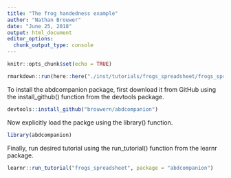 ```yaml
---
title: "The frog handedness example"
author: "Nathan Brouwer"
date: "June 25, 2018"
output: html_document
editor_options: 
  chunk_output_type: console
---
```


```r
knitr::opts_chunk$set(echo = TRUE)
```

```r
rmarkdown::run(here::here("./inst/tutorials/frogs_spreadsheet/frogs_spreadsheet.Rmd"))
```



To install the abdcompanion package, first download it from GitHub using the install_github() function from the devtools package.
```r
devtools::install_github("brouwern/abdcompanion")
```

Now explicitly load the packge using the library() function.
```r
library(abdcompanion)
```

Finally, run desired tutorial using the run_tutorial() function from the learnr package.
```r
learnr::run_tutorial("frogs_spreadsheet", package = "abdcompanion")
```


